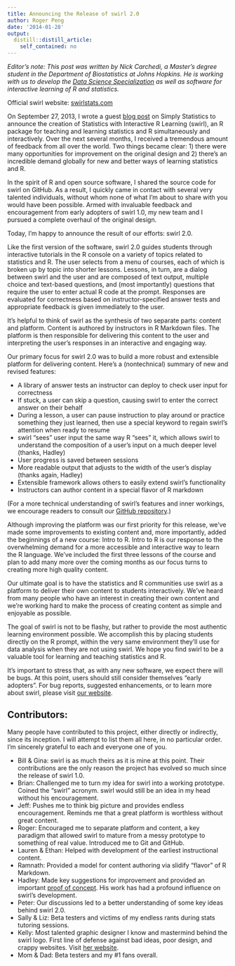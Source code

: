 ```yaml
---
title: Announcing the Release of swirl 2.0
author: Roger Peng
date: '2014-01-28'
output:
  distill::distill_article:
    self_contained: no
---
```


_Editor's note: This post was written by Nick Carchedi, a Master's degree student in the Department of Biostatistics at Johns Hopkins. He is working with us to develop the [Data Science Specialization](http://jhudatascience.org) as well as software for interactive learning of R and statistics._

Official swirl website: [swirlstats.com](http://swirlstats.com)

On September 27, 2013, I wrote a guest [blog post](http://simplystatistics.org/2013/09/27/announcing-statistics-with-interactive-r-learning-software-environment/) on Simply Statistics to announce the creation of Statistics with Interactive R Learning (swirl), an R package for teaching and learning statistics and R simultaneously and interactively. Over the next several months, I received a tremendous amount of feedback from all over the world. Two things became clear: 1) there were many opportunities for improvement on the original design and 2) there's an incredible demand globally for new and better ways of learning statistics and R.

In the spirit of R and open source software, I shared the source code for swirl on GitHub. As a result, I quickly came in contact with several very talented individuals, without whom none of what I'm about to share with you would have been possible. Armed with invaluable feedback and encouragement from early adopters of swirl 1.0, my new team and I pursued a complete overhaul of the original design.

Today, I'm happy to announce the result of our efforts: swirl 2.0.

Like the first version of the software, swirl 2.0 guides students through interactive tutorials in the R console on a variety of topics related to statistics and R. The user selects from a menu of courses, each of which is broken up by topic into shorter lessons. Lessons, in turn, are a dialog between swirl and the user and are composed of text output, multiple choice and text-based questions, and (most importantly) questions that require the user to enter actual R code at the prompt. Responses are evaluated for correctness based on instructor-specified answer tests and appropriate feedback is given immediately to the user.

It's helpful to think of swirl as the synthesis of two separate parts: content and platform. Content is authored by instructors in R Markdown files. The platform is then responsible for delivering this content to the user and interpreting the user's responses in an interactive and engaging way.

Our primary focus for swirl 2.0 was to build a more robust and extensible platform for delivering content. Here's a (nontechnical) summary of new and revised features:

  * A library of answer tests an instructor can deploy to check user input for correctness
  * If stuck, a user can skip a question, causing swirl to enter the correct answer on their behalf
  * During a lesson, a user can pause instruction to play around or practice something they just learned, then use a special keyword to regain swirl's attention when ready to resume
  * swirl "sees" user input the same way R "sees" it, which allows swirl to understand the composition of a user's input on a much deeper level (thanks, Hadley)
  * User progress is saved between sessions
  * More readable output that adjusts to the width of the user's display (thanks again, Hadley)
  * Extensible framework allows others to easily extend swirl's functionality
  * Instructors can author content in a special flavor of R markdown

(For a more technical understanding of swirl's features and inner workings, we encourage readers to consult our [GitHub repository](https://github.com/swirldev/swirl).)

Although improving the platform was our first priority for this release, we've made some improvements to existing content and, more importantly, added the beginnings of a new course: Intro to R. Intro to R is our response to the overwhelming demand for a more accessible and interactive way to learn the R language. We've included the first three lessons of the course and plan to add many more over the coming months as our focus turns to creating more high quality content.

Our ultimate goal is to have the statistics and R communities use swirl as a platform to deliver their own content to students interactively. We've heard from many people who have an interest in creating their own content and we're working hard to make the process of creating content as simple and enjoyable as possible.

The goal of swirl is not to be flashy, but rather to provide the most authentic learning environment possible. We accomplish this by placing students directly on the R prompt, within the very same environment they'll use for data analysis when they are not using swirl. We hope you find swirl to be a valuable tool for learning and teaching statistics and R.

It's important to stress that, as with any new software, we expect there will be bugs. At this point, users should still consider themselves "early adopters". For bug reports, suggested enhancements, or to learn more about swirl, please visit [our website](http://swirlstats.com).

## Contributors: {#contributors}

Many people have contributed to this project, either directly or indirectly, since its inception. I will attempt to list them all here, in no particular order. I'm sincerely grateful to each and everyone one of you.

  * Bill & Gina: swirl is as much theirs as it is mine at this point. Their contributions are the only reason the project has evolved so much since the release of swirl 1.0.
  * Brian: Challenged me to turn my idea for swirl into a working prototype. Coined the "swirl" acronym. swirl would still be an idea in my head without his encouragement.
  * Jeff: Pushes me to think big picture and provides endless encouragement. Reminds me that a great platform is worthless without great content.
  * Roger: Encouraged me to separate platform and content, a key paradigm that allowed swirl to mature from a messy prototype to something of real value. Introduced me to Git and GitHub.
  * Lauren & Ethan: Helped with development of the earliest instructional content.
  * Ramnath: Provided a model for content authoring via slidify "flavor" of R Markdown.
  * Hadley: Made key suggestions for improvement and provided an important [proof of concept](https://gist.github.com/hadley/6734404). His work has had a profound influence on swirl's development.
  * Peter: Our discussions led to a better understanding of some key ideas behind swirl 2.0.
  * Sally & Liz: Beta testers and victims of my endless rants during stats tutoring sessions.
  * Kelly: Most talented graphic designer I know and mastermind behind the swirl logo. First line of defense against bad ideas, poor design, and crappy websites. Visit [her website](http://kellynealon.com).
  * Mom & Dad: Beta testers and my #1 fans overall.
